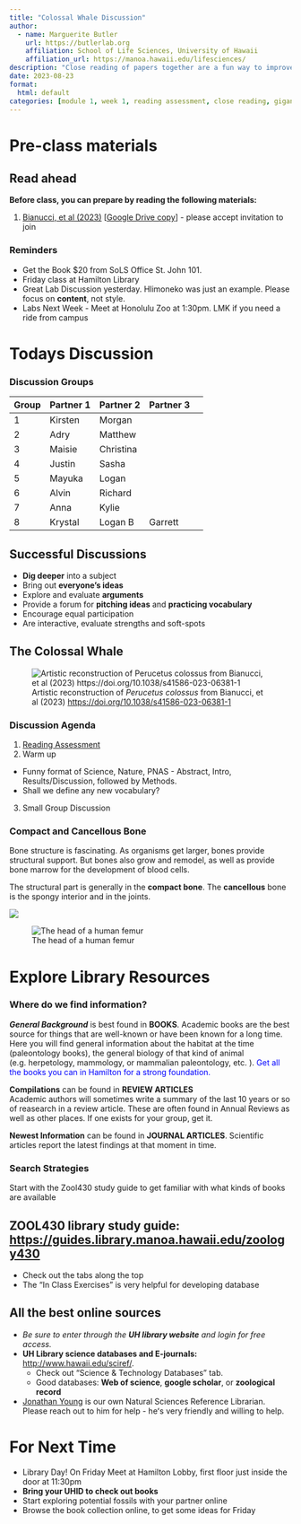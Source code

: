 ```yaml
---
title: "Colossal Whale Discussion"
author:
  - name: Marguerite Butler  
    url: https://butlerlab.org
    affiliation: School of Life Sciences, University of Hawaii
    affiliation_url: https://manoa.hawaii.edu/lifesciences/
description: "Close reading of papers together are a fun way to improve comprehension and do better with writing and speaking"
date: 2023-08-23
format: 
  html: default 
categories: [module 1, week 1, reading assessment, close reading, gigantism, size, morphology]
---
```


# Pre-class materials 

::: callout-note
## Read ahead

**Before class, you can prepare by reading the following materials:**

1.  [Bianucci, et al (2023)](https://www.nature.com/articles/s41586-023-06381-1) \[[Google Drive copy](https://drive.google.com/drive/folders/1M8ygipZEd9OUdld45C4BGgfJw2KWUKYk)\] - please accept invitation to join
:::

### Reminders

- Get the Book $20 from SoLS Office St. John 101. 
- Friday class at Hamilton Library
- Great Lab Discussion yesterday. Hlimoneko was just an example. Please focus on __content__, not style. 
- Labs Next Week - Meet at Honolulu Zoo at 1:30pm. LMK if you need a ride from campus


# Todays Discussion

### Discussion Groups

| Group | Partner 1 | Partner 2 | Partner 3 |
|----|----|----|----|----|
| 1 | Kirsten |  Morgan | |
| 2 |  Adry  |    Matthew | |
| 3 | Maisie  |  Christina | |
| 4 | Justin  |  Sasha | |
| 5 | Mayuka  |  Logan | |
| 6 | Alvin   |  Richard | |
| 7 | Anna    |  Kylie | |
| 8 | Krystal | Logan B | Garrett |


## Successful Discussions

- __Dig deeper__ into a subject
- Bring out __everyone's ideas__
- Explore and evaluate __arguments__
- Provide a forum for __pitching ideas__ and __practicing vocabulary__
- Encourage equal participation
- Are interactive, evaluate strengths and soft-spots

## The Colossal Whale

![Artistic reconstruction of _Perucetus colossus_ from Bianucci, et al (2023) <https://doi.org/10.1038/s41586-023-06381-1>](https://media.springernature.com/full/springer-static/esm/art%3A10.1038%2Fs41586-023-06381-1/MediaObjects/41586_2023_6381_Fig14_ESM.jpg)

### Discussion Agenda

1. [Reading Assessment](ReadingAssessment-Bianucci23-whale.pdf) 
2. Warm up
  - Funny format of Science, Nature, PNAS -  Abstract, Intro, Results/Discussion, followed by Methods. 
  - Shall we define any new vocabulary?
3. Small Group Discussion

### Compact and Cancellous Bone

Bone structure is fascinating. As organisms get larger, bones provide structural support. But bones also grow and remodel, as well as provide bone marrow for the development of blood cells.  

The structural part is generally in the __compact bone__. The __cancellous__ bone is the spongy interior and in the joints.

![](../../images/BoneStructure.png)

![The head of a human femur](../../images/femur_head.png)

# Explore Library Resources 

### Where do we find information?


___General Background___ is best found in __BOOKS__.
Academic books are the best source for things that are well-known or have been known for a long time. Here you will find general information about the habitat at the time (paleontology books), the general biology of that kind of animal (e.g. herpetology, mammology, or mammalian paleontology, etc. ). [Get all the books you can in Hamilton for a strong foundation.]{style="color: blue"} 

__Compilations__ can be found in __REVIEW ARTICLES__  
Academic authors will sometimes write a summary of the last 10 years or so of reasearch in a review article. These are often found in Annual Reviews as well as other places. If one exists for your group, get it. 

__Newest Information__ can be found in __JOURNAL ARTICLES__. 
Scientific articles report the latest findings at that moment in time. 

### Search Strategies 

Start with the Zool430 study guide to get familiar with what kinds of books are available 

:::{.callout-tip}
# ZOOL430 library study guide: <https://guides.library.manoa.hawaii.edu/zoology430>  
- Check out the tabs along the top
- The "In Class Exercises" is very helpful for developing database 
:::


:::{.callout-tip}
# All the best online sources
- _Be sure to enter through the __UH library website__ and login for free access._  
-  __UH Library science databases and E-journals:__    <http://www.hawaii.edu/sciref/>.  
    +  Check out "Science & Technology Databases" tab.
    +  Good databases: __Web of science__, __google scholar__, or __zoological record__
-  [Jonathan Young](https://guides.library.manoa.hawaii.edu/prf.php?account_id=202259) is our own Natural Sciences Reference Librarian. Please reach out to him for help - heʻs very friendly and willing to help.
:::


# For Next Time

- Library Day! On Friday Meet at Hamilton Lobby, first floor just inside the door at 11:30pm
- __Bring your UHID to check out books__ 
- Start exploring potential fossils with your partner online
- Browse the book collection online, to get some ideas for Friday 

